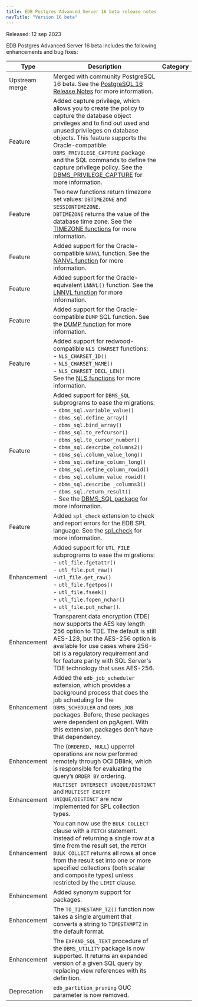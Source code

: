 ```yaml
---
title: EDB Postgres Advanced Server 16 beta release notes
navTitle: "Version 16 beta"
---
```


Released: 12 sep 2023

EDB Postgres Advanced Server 16 beta includes the following enhancements and bug fixes:

| Type           | Description                                                                                                                          |  Category              |
| -------------- | -------------------------------------------------------------------------------------------------------------------------------------|  --------------------- |
| Upstream merge | Merged with community PostgreSQL 16 beta. See the [PostgreSQL 16 Release Notes](https://www.postgresql.org/docs/16/release-16.html) for more information.                           |                        |
| Feature        | Added capture privilege, which allows you to create the policy to capture the database object privileges and to find out used and unused privileges on database objects. This feature supports the Oracle-compatible `DBMS_PRIVILEGE_CAPTURE` package and the SQL commands to define the capture privilege policy. See the [DBMS_PRIVILEGE_CAPTURE](../reference/oracle_compatibility_reference/epas_compat_bip_guide/03_built-in_packages/10_dbms_privilege_capture/) for more information. |                       |
| Feature        | Two new functions return timezone set values: `DBTIMEZONE` and `SESSIONTIMEZONE`. <br />`DBTIMEZONE` returns the value of the database time zone. See the [TIMEZONE functions](../reference/sql_reference/03_functions_and_operators/08_date_time_functions_and_operators/#timezone-functions) for more information. |                   |
| Feature        | Added support for the Oracle-compatible `NANVL` function. See the [NANVL function](../reference/sql_reference/03_functions_and_operators/10_conditional_expressions/#nanvl) for more information.|                         |
| Feature        | Added support for the Oracle-equivalent `LNNVL()` function. See the [LNNVL function](../reference/sql_reference/03_functions_and_operators/10_conditional_expressions/#lnnvl) for more information. |                            |
| Feature        | Added support for the Oracle-compatible `DUMP` SQL function. See the [DUMP function](../reference/sql_reference/03_functions_and_operators/dump_function/) for more information. |                         |
| Feature        | Added support for redwood-compatible `NLS CHARSET` functions: <br />- `NLS_CHARSET_ID()` <br />- `NLS_CHARSET_NAME()` <br />- `NLS_CHARSET_DECL_LEN()` <br />See the [NLS functions](../reference/sql_reference/03_functions_and_operators/04_string_functions_and_operators/) for more information.|                         |
| Feature        | Added support for `DBMS_SQL` subprograms to ease the migrations:<br />- `dbms_sql.variable_value()`<br />- `dbms_sql.define_array()`<br />- `dbms_sql.bind_array()`<br />- `dbms_sql.to_refcursor()`<br />- `dbms_sql.to_cursor_number()`<br />- `dbms_sql.describe_columns2()`<br />- `dbms_sql.column_value_long()`<br />- `dbms_sql.define_column_long()`<br />- `dbms_sql.define_column_rowid()`<br />- `dbms_sql.column_value_rowid()`<br />- `dbms_sql.describe _columns3()`<br />- `dbms_sql.return_result()`<br />- See the [DBMS_SQL package](../reference/oracle_compatibility_reference/epas_compat_bip_guide/03_built-in_packages/17_dbms_sql/) for more information. |                     |
| Feature        | Added `spl_check` extension to check and report errors for the EDB SPL language. See the [spl_check](https://deploy-preview-4781--edb-docs-staging.netlify.app/docs/pg_extensions/spl_check/) for more information. |
| Enhancement    | Added support for `UTL_FILE` subprograms to ease the migrations:<br />- `utl_file.fgetattr()`<br />- `utl_file.put_raw()`<br />-`utl_file.get_raw()`<br />- `utl_file.fgetpos()`<br />- `utl_file.fseek()`<br />- `utl_file.fopen_nchar()`<br />- `utl_file.put_nchar()`. |                             |
| Enhancement    | Transparent data encryption (TDE) now supports the AES key length 256 option to TDE. The default is still AES-128, but the AES-256 option is available for use cases where 256-bit is a regulatory requirement and for feature parity with SQL Server's TDE technology that uses AES-256. |                            |
| Enhancement    | Added the `edb_job_scheduler` extension, which provides a background process that does the job scheduling for the `DBMS_SCHEDULER` and `DBMS_JOB` packages. Before, these packages were dependent on pgAgent. With this extension, packages don't have that dependency. |                         |
| Enhancement    | The (`ORDERED, NULL`) upperrel operations are now performed remotely through OCI DBlink, which is responsible for evaluating the query’s `ORDER BY` ordering.|                        |
| Enhancement    | `MULTISET INTERSECT UNIQUE/DISTINCT` and `MULTISET EXCEPT UNIQUE/DISTINCT` are now implemented for SPL collection types. |                            |
| Enhancement    | You can now use the `BULK COLLECT` clause with a `FETCH` statement. Instead of returning a single row at a time from the result set, the `FETCH BULK COLLECT` returns all rows at once from the result set into one or more specified collections (both scalar and composite types) unless restricted by the `LIMIT` clause. |                         |
| Enhancement    | Added synonym support for packages. |                                  |
| Enhancement    | The `TO_TIMESTAMP_TZ()` function now takes a single argument that converts a string to `TIMESTAMPTZ` in the default format. |                            |
| Enhancement    | The `EXPAND_SQL_TEXT` procedure of the `DBMS_UTILITY` package is now supported. It returns an expanded version of a given SQL query by replacing view references with its definition. |                          |
| Deprecation    | `edb_partition_pruning` GUC parameter is now removed. |
